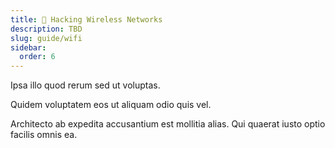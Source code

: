 ```yaml
---
title: 🛜 Hacking Wireless Networks
description: TBD
slug: guide/wifi
sidebar:
  order: 6
---
```


Ipsa illo quod rerum sed ut voluptas.

Quidem voluptatem eos ut aliquam odio quis vel.

Architecto ab expedita accusantium est mollitia alias. Qui quaerat iusto optio facilis omnis ea.
